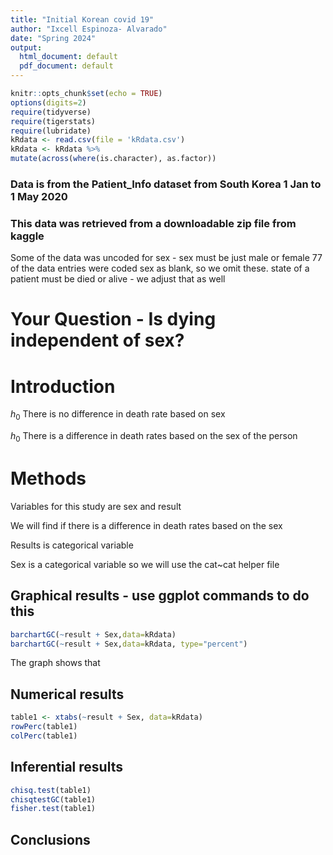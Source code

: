 ```yaml
---
title: "Initial Korean covid 19"
author: "Ixcell Espinoza- Alvarado"
date: "Spring 2024"
output:
  html_document: default
  pdf_document: default
---
```


```r
knitr::opts_chunk$set(echo = TRUE)
options(digits=2)
require(tidyverse)
require(tigerstats)
require(lubridate)
kRdata <- read.csv(file = 'kRdata.csv')
kRdata <- kRdata %>%
mutate(across(where(is.character), as.factor))

```
### Data is from the Patient_Info dataset from South Korea 1 Jan to 1 May 2020
### This data was retrieved from a downloadable zip file from kaggle

Some of the data was uncoded for sex - sex must be just male or female
77 of the data entries were coded sex  as blank, so we omit these.
state of a patient must be died or alive - we adjust that as well   
  
# Your Question - Is dying independent of sex?

# Introduction

$h_0$ There is no difference in death rate based on sex

$h_0$ There is a difference in death rates based on the sex of the person 


# Methods

Variables for this study are sex and result

We will find if there is a difference in death rates based on the sex 

Results is categorical variable 

Sex is a categorical variable so we will use the cat~cat helper file 

## Graphical results - use ggplot commands to do this  

```r
barchartGC(~result + Sex,data=kRdata)
barchartGC(~result + Sex,data=kRdata, type="percent")

```


  The graph shows that 





  
## Numerical results

```r
table1 <- xtabs(~result + Sex, data=kRdata)
rowPerc(table1)
colPerc(table1)
```




## Inferential results 

```r
chisq.test(table1)
chisqtestGC(table1)
fisher.test(table1)
```



## Conclusions

